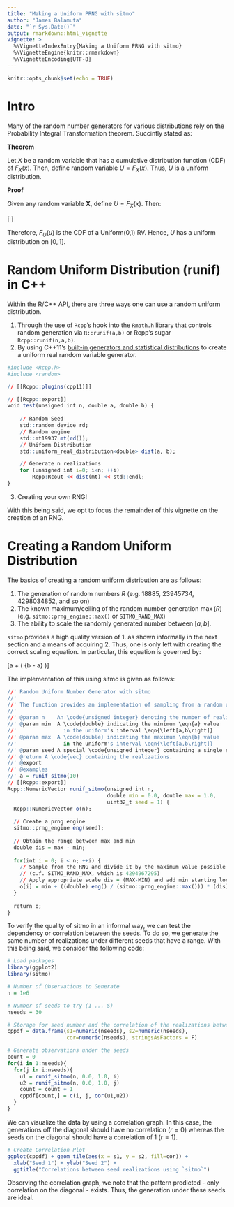 ```yaml
---
title: "Making a Uniform PRNG with sitmo"
author: "James Balamuta"
date: "`r Sys.Date()`"
output: rmarkdown::html_vignette
vignette: >
  %\VignetteIndexEntry{Making a Uniform PRNG with sitmo}
  %\VignetteEngine{knitr::rmarkdown}
  %\VignetteEncoding{UTF-8}
---
```


```r
knitr::opts_chunk$set(echo = TRUE)
```

# Intro

Many of the random number generators for various distributions rely on the Probability Integral Transformation theorem. Succintly stated as:

**Theorem**

Let $X$ be a random variable that has a cumulative distribution function (CDF) of $F_X\left({x}\right)$. Then, define random variable $U = F_X\left({x}\right)$. Thus, $U$ is a uniform distribution.

**Proof**

Given any random variable **X**, define $U = F_X\left({x}\right)$. Then:

\[\begin{align*}
F_U\left({u}\right) &= P\left( {U \le u} \right) \\
   &= P\left( {{F_X}\left( x \right) \le u} \right) \\
   &= P\left( {X \le F_X^{ - 1}\left( u \right)} \right) \\
   &= {F_X}\left( {F_X^{ - 1}\left( u \right)} \right) \\
   &= u \\ 
\end{align*} \]

Therefore, $F_U\left({u}\right)$ is the CDF of a Uniform(0,1) RV. Hence, $U$ has a uniform distribution on $[0,1]$.

# Random Uniform Distribution (runif) in C++

Within the R/C++ API, there are three ways one can use a random uniform distribution.

1. Through the use of `Rcpp`'s hook into the `Rmath.h` library that controls random generation via `R::runif(a,b)` or Rcpp's sugar `Rcpp::runif(n,a,b)`. 
2. By using C++11's [built-in generators and statistical distributions](http://en.cppreference.com/w/cpp/numeric/random) to create a uniform real random variable generator.
```r
#include <Rcpp.h>
#include <random>

// [[Rcpp::plugins(cpp11)]]

// [[Rcpp::export]]
void test(unsigned int n, double a, double b) {
  
    // Random Seed
    std::random_device rd;
    // Random engine
    std::mt19937 mt(rd());
    // Uniform Distribution
    std::uniform_real_distribution<double> dist(a, b);

    // Generate n realizations
    for (unsigned int i=0; i<n; ++i)
        Rcpp:Rcout << dist(mt) << std::endl;
}
```
3. Creating your own RNG!

With this being said, we opt to focus the remainder of this vignette on the creation of an RNG. 

# Creating a Random Uniform Distribution

The basics of creating a random uniform distribution are as follows:

1. The generation of random numbers $R$ (e.g. 18885, 23945734, 4298034852, and so on)
2. The known maximum/ceiling of the random number generation $\max\left(R\right)$ (e.g. `sitmo::prng_engine::max()` or `SITMO_RAND_MAX`) 
3. The ability to scale the randomly generated number between $[a,b]$.

`sitmo` provides a high quality version of 1. as shown informally in the next section and a means of acquiring 2. Thus, one is only left with creating the correct scaling equation. In particular, this equation is governed by:

\[a + \frac{R}{{MAX\left( R \right)}}\left( {b - a} \right)\]

The implementation of this using sitmo is given as follows:

```r
//' Random Uniform Number Generator with sitmo
//' 
//' The function provides an implementation of sampling from a random uniform distribution
//' 
//' @param n    An \code{unsigned integer} denoting the number of realizations to generate.
//' @param min  A \code{double} indicating the minimum \eqn{a} value 
//'               in the uniform's interval \eqn{\left[a,b\right]}
//' @param max  A \code{double} indicating the maximum \eqn{b} value 
//'               in the uniform's interval \eqn{\left[a,b\right]}
//' @param seed A special \code{unsigned integer} containing a single seed.
//' @return A \code{vec} containing the realizations.
//' @export
//' @examples
//' a = runif_sitmo(10)
// [[Rcpp::export]]
Rcpp::NumericVector runif_sitmo(unsigned int n,
                                double min = 0.0, double max = 1.0,
                                uint32_t seed = 1) {
  Rcpp::NumericVector o(n);
  
  // Create a prng engine
  sitmo::prng_engine eng(seed);
  
  // Obtain the range between max and min
  double dis = max - min; 
  
  for(int i = 0; i < n; ++i) {
    // Sample from the RNG and divide it by the maximum value possible 
    // (c.f. SITMO_RAND_MAX, which is 4294967295)
    // Apply appropriate scale dis = (MAX-MIN) and add min starting loc
    o[i] = min + ((double) eng() / (sitmo::prng_engine::max())) * (dis);
  }
  
  return o;
}
```


To verify the quality of sitmo in an informal way, we can test the dependency or correlation between the seeds. To do so, we generate the same number of realizations under different seeds that have a range. With this being said, we consider the following code:

```r
# Load packages
library(ggplot2)
library(sitmo)

# Number of Observations to Generate
n = 1e6

# Number of seeds to try (1 ... S)
nseeds = 30

# Storage for seed number and the correlation of the realizations between generators. 
cppdf = data.frame(s1=numeric(nseeds), s2=numeric(nseeds),
                   cor=numeric(nseeds), stringsAsFactors = F)

# Generate observations under the seeds
count = 0
for(i in 1:nseeds){
  for(j in i:nseeds){
    u1 = runif_sitmo(n, 0.0, 1.0, i)
    u2 = runif_sitmo(n, 0.0, 1.0, j)
    count = count + 1
    cppdf[count,] = c(i, j, cor(u1,u2))
  }
}
```

We can visualize the data by using a correlation graph. In this case, the generations off the diagonal should have no correlation ($r = 0$) whereas the seeds on the diagonal should have a correlation of 1 ($r = 1$).

```r
# Create Correlation Plot
ggplot(cppdf) + geom_tile(aes(x = s1, y = s2, fill=cor)) +
  xlab("Seed 1") + ylab("Seed 2") + 
  ggtitle("Correlations between seed realizations using `sitmo`")
```

Observing the correlation graph, we note that the pattern predicted - only correlation on the diagonal - exists. Thus, the generation under these seeds are ideal. 
